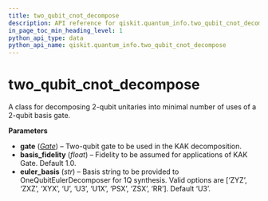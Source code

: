 ```yaml
---
title: two_qubit_cnot_decompose
description: API reference for qiskit.quantum_info.two_qubit_cnot_decompose
in_page_toc_min_heading_level: 1
python_api_type: data
python_api_name: qiskit.quantum_info.two_qubit_cnot_decompose
---
```


# two\_qubit\_cnot\_decompose

<Attribute id="qiskit.quantum_info.two_qubit_cnot_decompose" attributeValue="<qiskit.quantum_info.synthesis.two_qubit_decompose.TwoQubitBasisDecomposer object>" isDedicatedPage={true}>
  A class for decomposing 2-qubit unitaries into minimal number of uses of a 2-qubit basis gate.

  **Parameters**

  *   **gate** ([*Gate*](qiskit.circuit.Gate "qiskit.circuit.Gate")) – Two-qubit gate to be used in the KAK decomposition.
  *   **basis\_fidelity** (*float*) – Fidelity to be assumed for applications of KAK Gate. Default 1.0.
  *   **euler\_basis** (*str*) – Basis string to be provided to OneQubitEulerDecomposer for 1Q synthesis. Valid options are \[‘ZYZ’, ‘ZXZ’, ‘XYX’, ‘U’, ‘U3’, ‘U1X’, ‘PSX’, ‘ZSX’, ‘RR’]. Default ‘U3’.
</Attribute>

